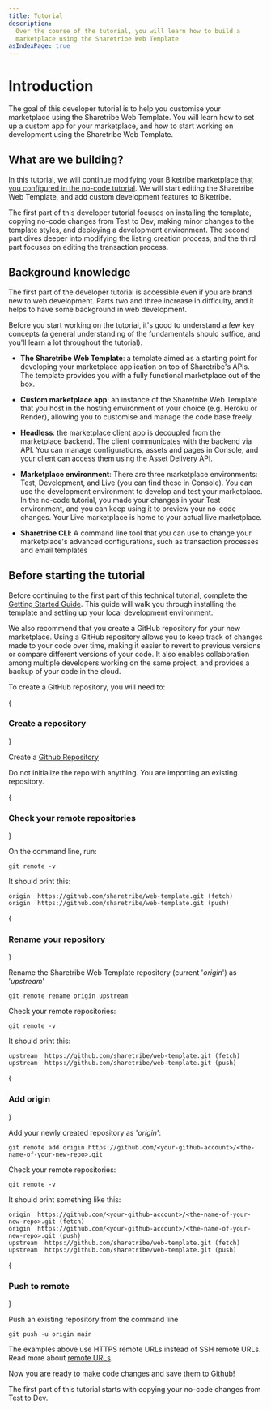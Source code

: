 ```yaml
---
title: Tutorial
description:
  Over the course of the tutorial, you will learn how to build a
  marketplace using the Sharetribe Web Template
asIndexPage: true
---
```



# Introduction

The goal of this developer tutorial is to help you customise your
marketplace using the Sharetribe Web Template. You will learn how to set
up a custom app for your marketplace, and how to start working on
development using the Sharetribe Web Template.

## What are we building?

In this tutorial, we will continue modifying your Biketribe marketplace
[that you configured in the no-code tutorial](https://www.sharetribe.com/help/en/articles/8418029-tutorial-introduction).
We will start editing the Sharetribe Web Template, and add custom
development features to Biketribe.

The first part of this developer tutorial focuses on installing the
template, copying no-code changes from Test to Dev, making minor changes
to the template styles, and deploying a development environment. The
second part dives deeper into modifying the listing creation process,
and the third part focuses on editing the transaction process.

## Background knowledge

The first part of the developer tutorial is accessible even if you are
brand new to web development. Parts two and three increase in
difficulty, and it helps to have some background in web development.

Before you start working on the tutorial, it's good to understand a few
key concepts (a general understanding of the fundamentals should
suffice, and you'll learn a lot throughout the tutorial).

- **The Sharetribe Web Template**: a template aimed as a starting point
  for developing your marketplace application on top of Sharetribe's
  APIs. The template provides you with a fully functional marketplace
  out of the box.

- **Custom marketplace app**: an instance of the Sharetribe Web Template
  that you host in the hosting environment of your choice (e.g. Heroku
  or Render), allowing you to customise and manage the code base freely.

- **Headless**: the marketplace client app is decoupled from the
  marketplace backend. The client communicates with the backend via API.
  You can manage configurations, assets and pages in Console, and your
  client can access them using the Asset Delivery API.

- **Marketplace environment**: There are three marketplace environments:
  Test, Development, and Live (you can find these in Console). You can
  use the development environment to develop and test your marketplace.
  In the no-code tutorial, you made your changes in your Test
  environment, and you can keep using it to preview your no-code
  changes. Your Live marketplace is home to your actual live
  marketplace.

- **Sharetribe CLI**: A command line tool that you can use to change
  your marketplace's advanced configurations, such as transaction
  processes and email templates

## Before starting the tutorial

Before continuing to the first part of this technical tutorial, complete
the
[Getting Started Guide](/introduction/getting-started-with-web-template/).
This guide will walk you through installing the template and setting up
your local development environment.

We also recommend that you create a GitHub repository for your new
marketplace. Using a GitHub repository allows you to keep track of
changes made to your code over time, making it easier to revert to
previous versions or compare different versions of your code. It also
enables collaboration among multiple developers working on the same
project, and provides a backup of your code in the cloud.

To create a GitHub repository, you will need to:

<Steps>

{<h3>Create a repository</h3>}

Create a
[Github Repository](https://help.github.com/en/github/getting-started-with-github/create-a-repo)

   <Callout>

Do not initialize the repo with anything. You are importing an existing
repository.

   </Callout>

{<h3>Check your remote repositories</h3>}

On the command line, run:

```shell
git remote -v
```

It should print this:

```shell
origin  https://github.com/sharetribe/web-template.git (fetch)
origin  https://github.com/sharetribe/web-template.git (push)
```

{<h3>Rename your repository</h3>}

Rename the Sharetribe Web Template repository (current '_origin_') as
'_upstream_'

```shell
git remote rename origin upstream
```

Check your remote repositories:

```shell
git remote -v
```

It should print this:

```shell
upstream  https://github.com/sharetribe/web-template.git (fetch)
upstream  https://github.com/sharetribe/web-template.git (push)
```

{<h3>Add origin</h3>}

Add your newly created repository as '_origin_':

```shell
git remote add origin https://github.com/<your-github-account>/<the-name-of-your-new-repo>.git
```

Check your remote repositories:

```shell
git remote -v
```

It should print something like this:

```shell
origin  https://github.com/<your-github-account>/<the-name-of-your-new-repo>.git (fetch)
origin  https://github.com/<your-github-account>/<the-name-of-your-new-repo>.git (push)
upstream  https://github.com/sharetribe/web-template.git (fetch)
upstream  https://github.com/sharetribe/web-template.git (push)
```

{<h3>Push to remote </h3>}

Push an existing repository from the command line

```shell
git push -u origin main
```

<Callout>

The examples above use HTTPS remote URLs instead of SSH remote
URLs.<br /> Read more about
[remote URLs](https://help.github.com/en/github/using-git/which-remote-url-should-i-use).

</Callout>

</Steps>

Now you are ready to make code changes and save them to Github!

The first part of this tutorial starts with copying your no-code changes
from Test to Dev.

